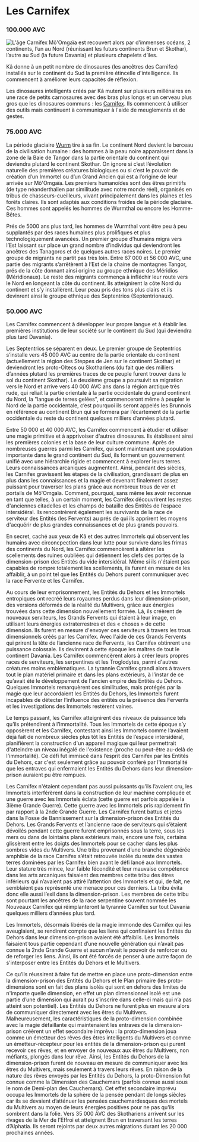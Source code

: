 # Les Carnifex

### 100.000 AVC 

![L'âge Carnifex](/articles_images/origines/Carnifex.png#left) Mô'Omgaïa est recouvert alors par d’immenses océans, 2 continents, l’un au Nord (réunissant les futurs continents Brun et Skothar), l’autre au Sud (la future Davania) et plusieurs chapelets d’iles.

Kâ donne à un petit nombre de dinosaures (les ancêtres des Carnifex) installés sur le continent du Sud la première étincelle d'intelligence. Ils commencent à améliorer leurs capacités de réflexion. 

Les dinosaures intelligents créés par Kâ mutent sur plusieurs millénaires en une race de petits carnosaures avec des bras plus longs et un cerveau plus gros que les dinosaures communs : les [Carnifex](#carnifex). Ils commencent à utiliser des outils mais continuent à communiquer à l'aide de meuglements et de gestes.

### 75.000 AVC

La période glaciaire [Wurm](#wurm) tire à sa fin. Le continent Nord devient le berceau de la civilisation humaine : des hommes à la peau noire apparaissent dans la zone de la Baie de Tangor dans la partie orientale du continent qui deviendra plutard le continent Skothar. On ignore si c’est l’évolution naturelle des premières créatures biologiques ou si c’est le pouvoir de création d’un Immortel ou d’un Grand Ancien qui est a l’origine de leur arrivée sur Mô'Omgaïa. 
Les premiers humanoïdes sont des êtres primitifs (de type néanderthalien par similitude avec notre monde réel), organisés en tribus de chasseurs-cueilleurs, vivant principalement dans les plaines et les forêts claires. Ils sont adaptés aux conditions froides de la période glaciaire. Ces hommes sont appelés les hommes de Wurmthal ou encore les Homme-Bêtes.

Prés de 5000 ans plus tard, les hommes de Wurmthal vont être peu à peu supplantés par des races humaines plus prolifiques et plus technologiquement avancées. Un premier groupe d’humains migra vers l’Est laissant sur place un grand nombre d’individus qui deviendront les ancêtres des Tanagoros et de quelques autres races noires. Le premier groupe de migrants ne partit pas très loin. Entre 67 000 et 56 000 AVC, une partie des migrants s’arrêtèrent à l’Est de la chaine de montagnes Tangor, prés de la côte donnant ainsi origine au groupe ethnique des Méridios (Méridionaux). Le reste des migrants commença à infléchir leur route vers le Nord en longeant la côte du continent. Ils atteignirent la côte Nord du continent et s’y installèrent. Leur peau pris des tons plus clairs et ils devinrent ainsi le groupe ethnique des Septentrios (Septentrionaux).

### 50.000 AVC

Les Carnifex commencent à développer leur propre langue et à établir les premières institutions de leur société sur le continent du Sud (qui deviendra plus tard Davania).

Les Septentrios se séparent en deux. Le premier groupe de Septentrios s’installe vers 45 000 AVC au centre de la partie orientale du continent (actuellement la région des Steppes de Jen sur le continent Skothar) et deviendront les proto-Oltecs ou Skothariens (du fait que des milliers d’années plutard les premières traces de ce peuple furent trouver dans le sol du continent Skothar). Le deuxième groupe a poursuivit sa migration vers le Nord et arrive vers 40 000 AVC ans dans la région arctique très rude, qui reliait la partie orientale à la partie occidentale du grand continent du Nord, la "langue de terres gelées", et commenceront même à peupler le Nord de la partie occidentale, c’est pourquoi ils seront appelés les Brunnois en référence au continent Brun qui se formera par l’écartement de la partie occidentale du reste du continent quelques milliers d’années plutard.

Entre 50 000 et 40 000 AVC, les Carnifex commencent à étudier et utiliser une magie primitive et à apprivoiser d'autres dinosaures. Ils établissent ainsi les premières colonies et la base de leur culture commune. Après de nombreuses guerres parmi les Carnifex, qui sont maintenant une population importante dans le grand continent du Sud, ils forment un gouvernement unifié avec une hiérarchie rigide et commencent à explorer leurs terres. Leurs connaissances arcaniques augmentent.
Ainsi, pendant des siècles, les Carnifex gravissent les étapes de la civilisation, grandissant de plus en plus dans les connaissances et la magie et devenant finalement assez puissant pour traverser les plans grâce aux nombreux trous de ver et portails de Mô'Omgaïa. Comment, pourquoi, sans même les avoir reconnue en tant que telles, à un certain moment, les Carnifex découvrirent les restes d'anciennes citadelles et les champs de bataille des Entités de l’espace intersidéral. Ils rencontrèrent également les survivants de la race de serviteur des Entités (les Fervents) au prés de qui ils apprirent les moyens d'acquérir de plus grandes connaissances et de plus grands pouvoirs. 

En secret, caché aux yeux de Kâ et des autres Immortels qui observent les humains avec circoncpection dans leur lutte pour survivre dans les frimas des continents du Nord, les Carnifex commencèrent à altérer les scellements des ruines oubliées qui détiennent les clefs des portes de la dimension-prison des Entités du vide intersidéral. Même si ils n'étaient pas capables de rompre totalement les scellements, ils furent en mesure de les affaiblir, à un point tel que les Entités du Dehors purent communiquer avec la race Fervente et les Carnifex.

Au cours de leur emprisonnement, les Entités du Dehors et les Immortels entropiques ont recréé leurs royaumes perdus dans leur dimension-prison, des versions déformés de la réalité du Multivers, grâce aux énergies trouvées dans cette dimension nouvellement formée. Là, ils créèrent de nouveaux serviteurs, les Grands Fervents qui étaient à leur image, en utilisant leurs énergies extraterrestres et des « choses » de cette dimension. Ils furent en mesure d'envoyer ces serviteurs à travers les trous dimensionnels créés par les Carnifex. Avec l'aide de ces Grands Fervents qui prirent la tête de l’ancienne race de Fervents, les Carnifex obtinrent une puissance colossale. Ils devinrent à cette époque les maîtres de tout le continent Davania. Les Carnifex commencèrent alors à créer leurs propres races de serviteurs, les serpentines et les Troglodytes, parmi d'autres créatures moins emblématiques. La tyrannie Carnifex grandi alors à travers tout le plan matériel primaire et dans les plans extérieurs, à l’instar de ce qu’avait été le développement de l'ancien empire des Entités du Dehors. Quelques Immortels remarquèrent ces similitudes, mais protégés par la magie que leur accordaient les Entités du Dehors, les Immortels furent incapables de détecter l’influence des entités ou la présence des Fervents et les investigations des Immortels restèrent vaines.

Le temps passant, les Carnifex atteignirent des niveaux de puissance tels qu’ils prétendirent à l’Immortalité. Tous les Immortels de cette époque s’y opposèrent et les Carnifex, contestant ainsi les Immortels comme l’avaient déjà fait de nombreux siècles plus tôt les Entités de l’espace intersidéral, planifièrent la construction d'un appareil magique qui leur permettrait d'atteindre un niveau inégalé de l'existence (proche ou peut-être au-delà de l'immortalité). Ce défi fut immiscé dans l’esprit des Carnifex par les Entités du Dehors, car c'est seulement grâce au pouvoir conféré par l'Immortalité que les entraves qui enfermaient les Entités du Dehors dans leur dimension-prison auraient pu être rompues. 

Les Carnifex n'étaient cependant pas aussi puissants qu'ils l’avaient cru, les Immortels interférèrent dans la construction de leur machine compliquée et une guerre avec les Immortels éclata (cette guerre est parfois appelée la 3ième Grande Guerre). Cette guerre avec les Immortels pris rapidement fin par rapport à la 2nde Grande Guerre. Les Carnifex furent battus et jetés dans la Fosse de Bannissement sur la dimension-prison des Entités du Dehors. Les Grands Fervents et l’ancienne race de serviteurs qui s’étaient dévoilés pendant cette guerre furent emprisonnés sous la terre, sous les mers ou dans de lointains plans extérieurs mais, encore une fois, certains glissèrent entre les doigts des Immortels pour se cacher dans les plus sombres vides du Multivers. Une tribu provenant d’une branche dégénérée amphibie de la race Carnifex s’était retrouvée isolée du reste des vastes terres dominées par les Carnifex bien avant le défi lancé aux Immortels. Leur stature très mince, leur faible fécondité et leur mauvaise compétence dans les arts arcaniques faisaient des membres cette tribu  des êtres inférieurs qui n’avaient pas attiré l’attention des Immortels et qui, de fait, ne semblaient pas représenté une menace pour ces derniers. La tribu évita donc elle aussi l’exil dans la dimension-prison. Les membres de cette tribu sont pourtant les ancêtres de la race serpentine souvent nommée les Nouveaux Carnifex qui réimplanteront la tyrannie Carnifex sur tout Davania quelques milliers d’années plus tard.

Les Immortels, désormais libérés de la magie immonde des Carnifex qui les aveuglaient, se rendirent compte que les liens qui confinaient les Entités du Dehors dans leur dimension-prison avaient été affaiblis. Les Immortels faisaient tous partie cependant d’une nouvelle génération qui n’avait pas connue la 2nde Grande Guerre et aucun  n’avait le pouvoir de renforcer ou de reforger les liens. Ainsi, ils ont été forcés de penser à une autre façon de s'interposer entre les Entités du Dehors et le Multivers.

Ce qu’ils réussirent à faire fut de mettre en place une proto-dimension entre la dimension-prison des Entités du Dehors et le Plan primaire (les proto-dimensions sont en fait des plans isolés qui sont en dehors des limites de n'importe quelle dimension, en effet un plan dimensionnel isolé est une partie d’une dimension qui aurait pu s’inscrire dans celle-ci mais qui n’a pas atteint son potentiel). Les Entités du Dehors ne furent plus en mesure alors de communiquer directement avec les êtres du Multivers. Malheureusement, les caractéristiques de la proto-dimension combinée avec la magie défaillante qui maintenaient les entraves de la dimension-prison créèrent un effet secondaire imprévu : la proto-dimension joua comme un émetteur des rêves des êtres intelligents du Multivers et comme un émetteur-récepteur pour les entités de la dimension-prison qui purent recevoir ces rêves, et en envoyer de nouveaux aux êtres du Multivers, non méfiants, plongés dans leur rêve. Ainsi, les Entités du Dehors de la dimension-prison furent de nouveau en mesure de communiquer avec les êtres du Multivers, mais seulement à travers leurs rêves. En raison de la nature des rêves envoyés par les Entités du Dehors, la proto-Dimension fut connue comme la Dimension des Cauchemars (parfois connue aussi sous le nom de Demi-plan des Cauchemars). Cet effet secondaire imprévu occupa les Immortels de la sphère de la pensée pendant de longs siècles car ils se devaient d’atténuer les pensées cauchemardesques des mortels du Multivers au moyen de leurs énergies positives pour ne pas qu’ils sombrent dans la folie.
Vers 35 000 AVC des Skothariens arrivent sur les rivages de la Mer de l’Effroi et atteignent Brun en traversant les terres d’Alphatia. Ils seront rejoints par deux autres migrations durant les 20 000 prochaines années.

